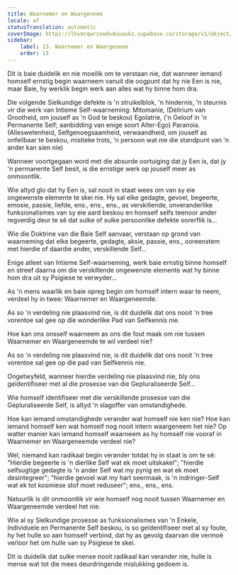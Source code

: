 ```yaml
---
title: Waarnemer en Waargeneem
locale: af
statusTranslation: automatic
coverImage: https://lhvmrqwrcowdvduuaukz.supabase.co/storage/v1/object/public/strapi-uploads/small_cover-tratado-de-psicologia-revolucionaria.webp-5e15e1cec4e0ebebcde5d7fc7565d8fd.webp
sidebar:
    label: 13. Waarnemer en Waargeneem
    order: 13
---
```

Dit is baie duidelik en nie moeilik om te verstaan nie, dat wanneer iemand homself ernstig begin waarneem vanuit die oogpunt dat hy nie Een is nie, maar Baie, hy werklik begin werk aan alles wat hy binne hom dra.

Die volgende Sielkundige defekte is 'n struikelblok, 'n hindernis, 'n steurnis vir die werk van Intieme Self-waarneming: Mitomanie, (Delirium van Grootheid, om jouself as 'n God te beskou) Egolatrie, ('n Geloof in 'n Permanente Self; aanbidding van enige soort Alter-Ego) Paranoia. (Alleswetenheid, Selfgenoegsaamheid, verwaandheid, om jouself as onfeilbaar te beskou, mistieke trots, 'n persoon wat nie die standpunt van 'n ander kan sien nie)

Wanneer voortgegaan word met die absurde oortuiging dat jy Een is, dat jy 'n permanente Self besit, is die ernstige werk op jouself meer as onmoontlik.

Wie altyd glo dat hy Een is, sal nooit in staat wees om van sy eie ongewenste elemente te skei nie. Hy sal elke gedagte, gevoel, begeerte, emosie, passie, liefde, ens., ens., ens., as verskillende, onveranderlike funksionalismes van sy eie aard beskou en homself selfs teenoor ander regverdig deur te sê dat sulke of sulke persoonlike defekte oorerflik is...

Wie die Doktrine van die Baie Self aanvaar, verstaan op grond van waarneming dat elke begeerte, gedagte, aksie, passie, ens., ooreenstem met hierdie of daardie ander, verskillende Self...

Enige atleet van Intieme Self-waarneming, werk baie ernstig binne homself en streef daarna om die verskillende ongewenste elemente wat hy binne hom dra uit sy Psigiese te verwyder...

As 'n mens waarlik en baie opreg begin om homself intern waar te neem, verdeel hy in twee: Waarnemer en Waargeneemde.

As so 'n verdeling nie plaasvind nie, is dit duidelik dat ons nooit 'n tree vorentoe sal gee op die wonderlike Pad van Selfkennis nie.

Hoe kan ons onsself waarneem as ons die fout maak om nie tussen Waarnemer en Waargeneemde te wil verdeel nie?

As so 'n verdeling nie plaasvind nie, is dit duidelik dat ons nooit 'n tree vorentoe sal gee op die pad van Selfkennis nie.

Ongetwyfeld, wanneer hierdie verdeling nie plaasvind nie, bly ons geïdentifiseer met al die prosesse van die Gepluraliseerde Self...

Wie homself identifiseer met die verskillende prosesse van die Gepluraliseerde Self, is altyd 'n slagoffer van omstandighede.

Hoe kan iemand omstandighede verander wat homself nie ken nie? Hoe kan iemand homself ken wat homself nog nooit intern waargeneem het nie? Op watter manier kan iemand homself waarneem as hy homself nie vooraf in Waarnemer en Waargeneemde verdeel nie?

Wel, niemand kan radikaal begin verander totdat hy in staat is om te sê: "Hierdie begeerte is 'n dierlike Self wat ek moet uitskakel"; "hierdie selfsugtige gedagte is 'n ander Self wat my pynig en wat ek moet desintegreer"; "hierdie gevoel wat my hart seermaak, is 'n indringer-Self wat ek tot kosmiese stof moet reduseer"; ens., ens., ens.

Natuurlik is dit onmoontlik vir wie homself nog nooit tussen Waarnemer en Waargeneemde verdeel het nie.

Wie al sy Sielkundige prosesse as funksionalismes van 'n Enkele, Individuele en Permanente Self beskou, is so geïdentifiseer met al sy foute, hy het hulle so aan homself verbind, dat hy as gevolg daarvan die vermoë verloor het om hulle van sy Psigiese te skei.

Dit is duidelik dat sulke mense nooit radikaal kan verander nie, hulle is mense wat tot die mees deurdringende mislukking gedoem is.


